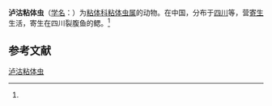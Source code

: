 {{Speciesbox
| name = 泸沽粘体虫
| status = 
| status_system = 
| image = 
| genus = Myxosoma
| species = luguensis
| authority = (Ma et Zhao, 1998)<ref name='id9367'>{{cite web| url =http://www.bioinfo.cn/db05/BjdwSpecies.php?action=view&id=9367| title =泸沽粘体虫| work =《中国动物物种编目数据库》| publisher =中国科学院微生物研究所| author =中国科学院动物研究所| accessdate =2009-04-16| deadurl =yes| archiveurl =https://web.archive.org/web/20160305045755/http://www.bioinfo.cn/db05/BjdwSpecies.php?action=view&id=9367| archivedate =2016-03-05}}</ref>
}}

'''泸沽粘体虫'''（[[学名|学名]]：{{lang|la|''Myxosoma luguensis''}}）为[[粘体科|粘体科]][[粘体虫属|粘体虫属]]的动物。在中国，分布于[[四川|四川]]等，营[[寄生|寄生]]生活，寄生在四川裂腹鱼的鳃。<ref name='id9367'/>

== 参考文献 ==
{{reflist}}

{{Wikispecies|Myxosoma luguensis}}

[[Category:粘体虫属|泸沽粘体虫]]


{{Cnidarian-stub}}